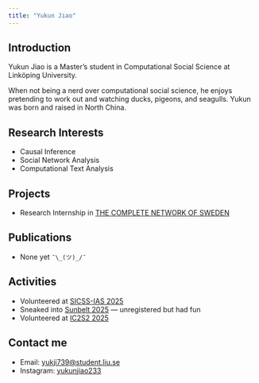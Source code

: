 ```yaml
---
title: "Yukun Jiao"
---
```


## Introduction

Yukun Jiao is a Master's student in Computational Social Science at Linköping University.

When not being a nerd over computational social science, he enjoys pretending to work out and watching ducks, pigeons, and seagulls. Yukun was born and raised in North China.


## Research Interests
-   Causal Inference
-   Social Network Analysis
-   Computational Text Analysis

## Projects
- Research Internship in [THE COMPLETE NETWORK OF SWEDEN](https://netreg.se/)

## Publications
- None yet `¯\_(ツ)_/¯`

## Activities
- Volunteered at [SICSS-IAS 2025](https://sicss.io/2025/ias/)
- Sneaked into [Sunbelt 2025](https://sunbelt2025.org) --- unregistered but had fun
- Volunteered at [IC2S2 2025](https://www.ic2s2-2025.org)

## Contact me
- Email: [yukji739@student.liu.se](mailto:yukji739@student.liu.se)
<!-- - Bluesky: [@yukunjiao.bsky.social](https://bsky.app/profile/yukunjiao.bsky.social) -->
- Instagram: [yukunjiao233](https://www.instagram.com/yukunjiao233/)
